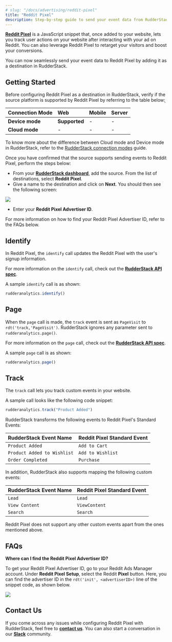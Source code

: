 ```yaml
---
# slug: "/docs/advertising/reddit-pixel"
title: "Reddit Pixel"
description: Step-by-step guide to send your event data from RudderStack to Reddit Pixel.
---
```


[**Reddit Pixel**](https://ads.reddit.com/) is a JavaScript snippet that, once added to your website, lets you track user actions on your website after interacting with your ad on Reddit. You can also leverage Reddit Pixel to retarget your visitors and boost your conversions.

You can now seamlessly send your event data to Reddit Pixel by adding it as a destination in RudderStack.

## Getting Started

Before configuring Reddit Pixel as a destination in RudderStack, verify if the source platform is supported by Reddit Pixel by referring to the table below: ̦

| **Connection Mode** | **Web**       | **Mobile** | **Server** |
| :------------------ | :------------ | :--------- | :--------- |
| **Device mode**     | **Supported** | -          | -          |
| **Cloud mode**      | -             | -          | -          |

<div class="infoBlock">

To know more about the difference between Cloud mode and Device mode in RudderStack, refer to the <a href="https://rudderstack.com/docs/rudderstack-cloud/rudderstack-connection-modes/">RudderStack connection modes</a> guide.

</div>

Once you have confirmed that the source supports sending events to Reddit Pixel, perform the steps below:

- From your [**RudderStack dashboard**](https://app.rudderstack.com/), add the source. From the list of destinations, select **Reddit Pixel**.
- Give a name to the destination and click on **Next**. You should then see the following screen:

<img src="../../assets/RedditPixel-1.png" />

- Enter your **Reddit Pixel Advertiser ID**.

<div class="infoBlock">

For more information on how to find your Reddit Pixel Advertiser ID, refer to the FAQs below.

</div>

## Identify

In Reddit Pixel, the `identify` call updates the Reddit Pixel with the user's signup information.

For more information on the `identify` call, check out the [**RudderStack API spec**](https://rudderstack.com/docs/rudderstack-api/api-specification/rudderstack-spec/identify/).

A sample `identify` call is as shown:

```javascript
rudderanalytics.identify()
```

## Page

When the `page` call is made, the `track` event is sent as `PageVisit` to `rdt('track,'PageVisit')`. RudderStack ignores any parameter sent to `rudderanalytics.page()`.

For more information on the `page` call, check out the [**RudderStack API spec**](https://rudderstack.com/docs/rudderstack-api/api-specification/rudderstack-spec/page).

A sample `page` call is as shown:

```javascript
rudderanalytics.page()
```

## Track

The `track` call lets you track custom events in your website.

A sample call looks like the following code snippet:

```javascript
rudderanalytics.track("Product Added")
```

RudderStack transforms the following events to Reddit Pixel's Standard Events:

| **RudderStack Event Name**  | **Reddit Pixel Standard Event** |
| :-------------------------- | :------------------------------ |
| `Product Added`             | `Add to Cart`                   |
| `Product Added to Wishlist` | `Add to Wishlist`               |
| `Order Completed`           | `Purchase`                      |

In addition, RudderStack also supports mapping the following custom events:

| **RudderStack Event Name** | **Reddit Pixel Standard Event** |
| :------------------------- | :------------------------------ |
| `Lead`                     | `Lead`                          |
| `View Content`             | `ViewContent`                   |
| `Search`                   | `Search`                        |

<div class="warningBlock">

Reddit Pixel does not support any other custom events apart from the ones mentioned above.

</div>

## FAQs

**Where can I find the Reddit Pixel Advertiser ID?**

To get your Reddit Pixel Advertiser ID, go to your Reddit Ads Manager account. Under **Reddit Pixel Setup**, select the Reddit **Pixel** button. Here, you can find the advertiser ID in the `rdt('init', <advertiserID>)` line of the snippet code, as shown below.

<img src="../../assets/RedditPixel-2.png" />

## Contact Us

If you come across any issues while configuring Reddit Pixel with RudderStack, feel free to [**contact us**](mailto:%20docs@rudderstack.com). You can also start a conversation in our [**Slack**](https://rudderstack.com/join-rudderstack-slack-community) community.
